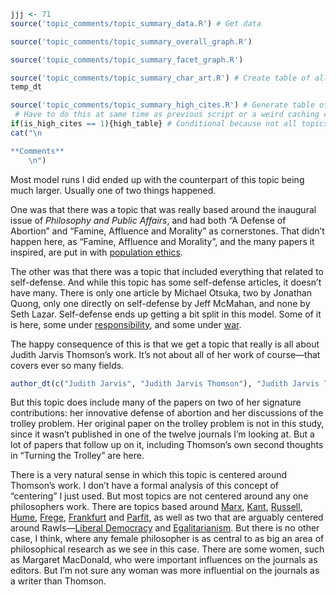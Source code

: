 ```r
jjj <- 71
source('topic_comments/topic_summary_data.R') # Get data
```

```r
source('topic_comments/topic_summary_overall_graph.R')
```

```r
source('topic_comments/topic_summary_facet_graph.R')
```

```r
source('topic_comments/topic_summary_char_art.R') # Create table of all articles in topic
temp_dt
```

```r
source('topic_comments/topic_summary_high_cites.R') # Generate table of highly cited articles. 
 # Have to do this at same time as previous script or a weird caching error occurs.
if(is_high_cites == 1){high_table} # Conditional because not all topics have high cites
cat("\n

**Comments**
	\n")
```

Most model runs I did ended up with the counterpart of this topic being much larger. Usually one of two things happened.

One was that there was a topic that was really based around the inaugural issue of _Philosophy and Public Affairs_, and had both "A Defense of Abortion" and "Famine, Affluence and Morality" as cornerstones. That didn't happen here, as "Famine, Affluence and Morality", and the many papers it inspired, are put in with [population ethics](#topic83).

The other was that there was a topic that included everything that related to self-defense. And while this topic has some self-defense articles, it doesn't have many. There is only one article by Michael Otsuka, two by Jonathan Quong, only one directly on self-defense by Jeff McMahan, and none by Seth Lazar. Self-defense ends up getting a bit split in this model. Some of it is here, some under [responsibility](#topic35), and some under [war](#topic41).

The happy consequence of this is that we get a topic that really is all about Judith Jarvis Thomson's work. It's not about all of her work of course—that covers ever so many fields.

```r
author_dt(c("Judith Jarvis", "Judith Jarvis Thomson"), "Judith Jarvis Thomson")
```

But this topic does include many of the papers on two of her signature contributions: her innovative defense of abortion and her discussions of the trolley problem. Her original paper on the trolley problem is not in this study, since it wasn't published in one of the twelve journals I'm looking at. But a lot of papers that follow up on it, including Thomson's own second thoughts in "Turning the Trolley" are here.

There is a very natural sense in which this topic is centered around Thomson's work. I don't have a formal analysis of this concept of "centering" I just used. But most topics are not centered around any one philosophers work. There are topics based around [Marx](#topic23), [Kant](#topic32), [Russell](#topic43), [Hume](#topic45), [Frege](#topic64), [Frankfurt](#topic77) and [Parfit](#topic83), as well as two that are arguably centered around Rawls—[Liberal Democracy](#topic52) and [Egalitarianism](#topic65). But there is no other case, I think, where any female philosopher is as central to as big an area of philosophical research as we see in this case. There are some women, such as Margaret MacDonald, who were important influences on the journals as editors. But I'm not sure any woman was more influential on the journals as a writer than Thomson.
